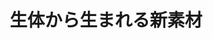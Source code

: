 ﻿---
title: "生体から生まれる新素材"
category: "生命理工学院"
vol: 54
interviewee: "岡畑・森 "
url: ""
tags: []
pdf: "54-2.pdf"
career: ""
preface: "岡畑・森では、DNAを材料として用いる研究を行っている。脂質複合体イオンを結合させたDNAから、フィルムの作製を試みたのである。"
---
